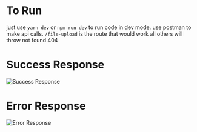 # To Run

just use `yarn dev` or `npm run dev` to run code in dev mode. use postman to make api calls. `/file-upload` is the route that would work all others will throw not found 404

# Success Response

![Success Response](https://github.com/ashfahan/mp3analysis/blob/main/assets/success.png?raw=true)

# Error Response

![Error Response](https://github.com/ashfahan/mp3analysis/blob/main/assets/fail.png?raw=true)
